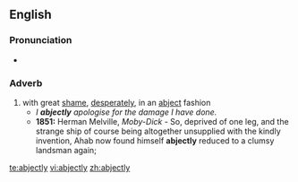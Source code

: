==English==

===Pronunciation===
* {{a|UK|US}} {{IPA|/æbˈdʒɛkt.li/}}

===Adverb===
{{en-adv}}

# with great [[shame]], [[desperately]], in an [[abject]] fashion
#* ''I '''abjectly''' apologise for the damage I have done.''
#* '''1851:''' Herman Melville, ''Moby-Dick'' - So, deprived of one leg, and the strange ship of course being altogether unsupplied with the kindly invention, Ahab now found himself '''abjectly''' reduced to a clumsy landsman again;

[[te:abjectly]]
[[vi:abjectly]]
[[zh:abjectly]]